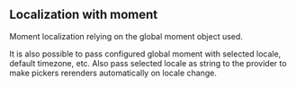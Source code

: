 
## Localization with moment

Moment localization relying on the global moment object used.

It is also possible to pass configured global moment with selected locale, default timezone, etc.
Also pass selected locale as string to the provider to make pickers rerenders automatically on
locale change.

<Example
  title="Example"
  sourceFile="localization/Moment.example.jsx"
  description="Note: Any picker in component tree will be rerendered automatically on locale change"
/>

